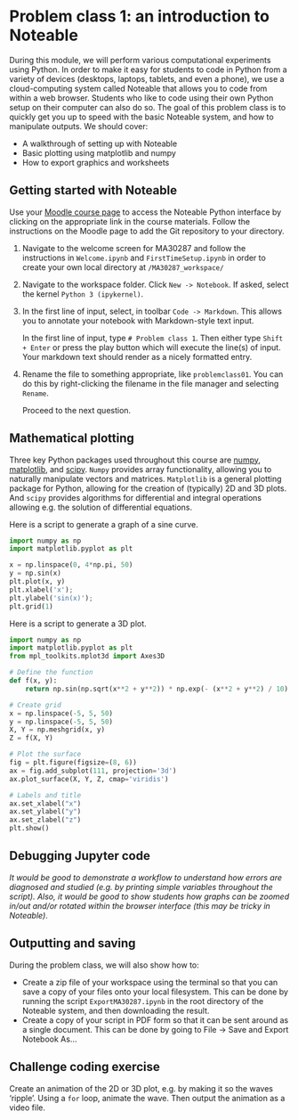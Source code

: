 # Problem class 1: an introduction to Noteable

During this module, we will perform various computational experiments using Python. In order to make it easy for students to code in Python from a variety of devices (desktops, laptops, tablets, and even a phone), we use a cloud-computing system called Noteable that allows you to code from within a web browser. Students who like to code using their own Python setup on their computer can also do so. The goal of this problem class is to quickly get you up to speed with the basic Noteable system, and how to manipulate outputs. We should cover: 

  * A walkthrough of setting up with Noteable
  * Basic plotting using matplotlib and numpy
  * How to export graphics and worksheets


## Getting started with Noteable

Use your [Moodle course page](https://moodle.bath.ac.uk/course/view.php?id=60108) to access the Noteable Python interface by clicking on the appropriate link in the course materials. Follow the instructions on the Moodle page to add the Git repository to your directory.

1. Navigate to the welcome screen for MA30287 and follow the instructions in `Welcome.ipynb` and `FirstTimeSetup.ipynb` in order to create your own local directory at `/MA30287_workspace/`

2. Navigate to the workspace folder. Click `New -> Notebook`. If asked, select the kernel `Python 3 (ipykernel)`.

3. In the first line of input, select, in toolbar `Code -> Markdown`. This allows you to annotate your notebook with Markdown-style text input. 

	In the first line of input, type `# Problem class 1`. Then either type `Shift + Enter` or press the play button which will execute the line(s) of input. Your markdown text should render as a nicely formatted entry. 

4. Rename the file to something appropriate, like `problemclass01`. You can do this by right-clicking the filename in the file manager and selecting `Rename`.

	Proceed to the next question. 

## Mathematical plotting

Three key Python packages used throughout this course are [numpy](https://numpy.org/), [matplotlib](https://matplotlib.org/), and [scipy](https://scipy.org/). `Numpy` provides array functionality, allowing you to naturally manipulate vectors and matrices. `Matplotlib` is a general plotting package for Python, allowing for the creation of (typically) 2D and 3D plots. And `scipy` provides algorithms for differential and integral operations allowing e.g. the solution of differential equations. 

Here is a script to generate a graph of a sine curve. 

```python
import numpy as np
import matplotlib.pyplot as plt

x = np.linspace(0, 4*np.pi, 50)
y = np.sin(x)
plt.plot(x, y)
plt.xlabel('x');
plt.ylabel('sin(x)');
plt.grid(1)
```

Here is a script to generate a 3D plot.

```python
import numpy as np
import matplotlib.pyplot as plt
from mpl_toolkits.mplot3d import Axes3D

# Define the function
def f(x, y):
    return np.sin(np.sqrt(x**2 + y**2)) * np.exp(- (x**2 + y**2) / 10)

# Create grid
x = np.linspace(-5, 5, 50)
y = np.linspace(-5, 5, 50)
X, Y = np.meshgrid(x, y)
Z = f(X, Y)

# Plot the surface
fig = plt.figure(figsize=(8, 6))
ax = fig.add_subplot(111, projection='3d')
ax.plot_surface(X, Y, Z, cmap='viridis')

# Labels and title
ax.set_xlabel("x")
ax.set_ylabel("y")
ax.set_zlabel("z")
plt.show()
```

## Debugging Jupyter code

*It would be good to demonstrate a workflow to understand how errors are diagnosed and studied (e.g. by printing simple variables throughout the script). Also, it would be good to show students how graphs can be zoomed in/out and/or rotated within the browser interface (this may be tricky in Noteable)*. 

## Outputting and saving

During the problem class, we will also show how to: 

* Create a zip file of your workspace using the terminal so that you can save a copy of your files onto your local filesystem. This can be done by running the script `ExportMA30287.ipynb` in the root directory of the Noteable system, and then downloading the result. 
* Create a copy of your script in PDF form so that it can be sent around as a single document. This can be done by going to File -> Save and Export Notebook As...

## Challenge coding exercise

Create an animation of the 2D or 3D plot, e.g. by making it so the waves 'ripple'. Using a `for` loop, animate the wave. Then output the animation as a video file. 

